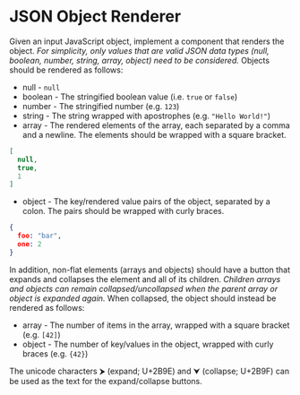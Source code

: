 # JSON Object Renderer

Given an input JavaScript object, implement a component that renders the object. *For simplicity, only values that are valid JSON data types (null, boolean, number, string, array, object) need to be considered.* Objects should be rendered as follows:
* null - `null`
* boolean - The stringified boolean value (i.e. `true` or `false`)
* number - The stringified number (e.g. `123`)
* string - The string wrapped with apostrophes (e.g. `"Hello World!"`)
* array - The rendered elements of the array, each separated by a comma and a newline. The elements should be wrapped with a square bracket.

```json
[
  null,
  true,
  1
]
```

* object - The key/rendered value pairs of the object, separated by a colon. The pairs should be wrapped with curly braces.

```json
{
  foo: "bar",
  one: 2
}
```

In addition, non-flat elements (arrays and objects) should have a button that expands and collapses the element and all of its children. *Children arrays and objects can remain collapsed/uncollapsed when the parent array or object is expanded again.* When collapsed, the object should instead be rendered as follows:

* array - The number of items in the array, wrapped with a square bracket (e.g. `[42]`)
* object - The number of key/values in the object, wrapped with curly braces (e.g. `{42}`)

The unicode characters ⮞ (expand; U+2B9E) and ⮟ (collapse; U+2B9F) can be used as the text for the expand/collapse buttons.
